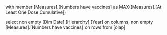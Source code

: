 with member [Measures].[Numbers have vaccines] as MAX([Measures].[At Least One Dose Cumulative])

select 
non empty [Dim Date].[Hierarchy].[Year] on columns, 
non empty [Measures].[Numbers have vaccines] on rows
from [olap]